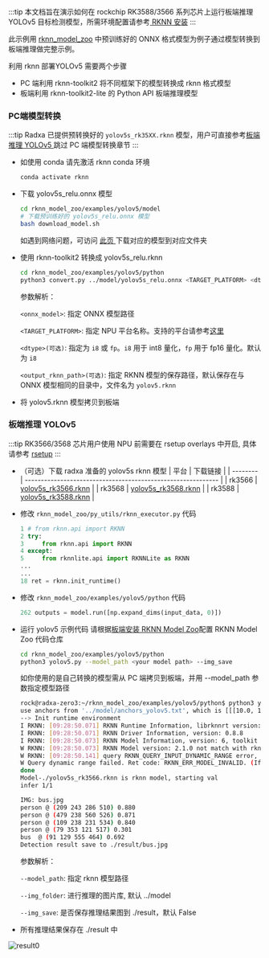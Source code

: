 :::tip
本文档旨在演示如何在 rockchip RK3588/3566 系列芯片上运行板端推理 YOLOv5 目标检测模型，所需环境配置请参考[ RKNN 安装](./rknn_install)
:::

此示例用 [rknn_model_zoo](https://github.com/airockchip/rknn_model_zoo) 中预训练好的 ONNX 格式模型为例子通过模型转换到板端推理做完整示例。

利用 rknn 部署YOLOv5 需要两个步骤

- PC 端利用 rknn-toolkit2 将不同框架下的模型转换成 rknn 格式模型
- 板端利用 rknn-toolkit2-lite 的 Python API 板端推理模型

### PC端模型转换
:::tip
Radxa 已提供预转换好的 `yolov5s_rk35XX.rknn` 模型，用户可直接参考[板端推理 YOLOv5 ](#板端推理-yolov5)跳过 PC 端模型转换章节
:::
- 如使用 conda 请先激活 rknn conda 环境

  ```bash
  conda activate rknn
  ```

- 下载 yolov5s_relu.onnx 模型

  ```bash
  cd rknn_model_zoo/examples/yolov5/model
  # 下载预训练好的 yolov5s_relu.onnx 模型
  bash download_model.sh
  ```

  如遇到网络问题，可访问 [此页 ](https://github.com/airockchip/rknn_model_zoo?tab=readme-ov-file#model-support) 下载对应的模型到对应文件夹

- 使用 rknn-toolkit2 转换成 yolov5s_relu.rknn

  ```bash
  cd rknn_model_zoo/examples/yolov5/python
  python3 convert.py ../model/yolov5s_relu.onnx <TARGET_PLATFORM> <dtype> <output_rknn_path>
  ```

  参数解析：

  `<onnx_model>`: 指定 ONNX 模型路径

  `<TARGET_PLATFORM>`: 指定 NPU 平台名称。支持的平台请参考[这里](rknn_install#RKNN-简介)

  `<dtype>(可选)`: 指定为 `i8` 或 `fp`。`i8` 用于 int8 量化，`fp` 用于 fp16 量化。默认为 `i8`

  `<output_rknn_path>(可选)`: 指定 RKNN 模型的保存路径，默认保存在与 ONNX 模型相同的目录中，文件名为 `yolov5.rknn`

- 将 yolov5.rknn 模型拷贝到板端

### 板端推理 YOLOv5
:::tip
RK3566/3568 芯片用户使用 NPU 前需要在 rsetup overlays 中开启, 具体请参考 [rsetup](../radxa-os/rsetup)
:::

- （可选）下载 radxa 准备的 yolov5s rknn 模型
    | 平台 | 下载链接                                                         |
    | -------- | ------------------------------------------------------------ |
    | rk3566   | [yolov5s_rk3566.rknn](https://github.com/zifeng-radxa/rknn_model_zoo/releases/download/yolov5s_rknn/yolov5s_rk3566.rknn) |
    | rk3568   | [yolov5s_rk3568.rknn](https://github.com/zifeng-radxa/rknn_model_zoo/releases/download/yolov5s_rknn/yolov5s_rk3568.rknn) |
    | rk3588   | [yolov5s_rk3588.rknn](https://github.com/zifeng-radxa/rknn_model_zoo/releases/download/yolov5s_rknn/yolov5s_rk3588.rknn) |

- 修改 `rknn_model_zoo/py_utils/rknn_executor.py` 代码
    ```python
    1 # from rknn.api import RKNN
    2 try:
    3     from rknn.api import RKNN
    4 except:
    5     from rknnlite.api import RKNNLite as RKNN
    ...
    ...
    18 ret = rknn.init_runtime()
    ```
- 修改 `rknn_model_zoo/examples/yolov5/python` 代码
    ```python
    262 outputs = model.run([np.expand_dims(input_data, 0)])
    ```
- 运行 yolov5 示例代码
  请根据[板端安装 RKNN Model Zoo](./rknn_install#可选-板端安装-rknn-model-zoo)配置 RKNN Model Zoo 代码仓库

  ```bash
  cd rknn_model_zoo/examples/yolov5/python
  python3 yolov5.py --model_path <your model path> --img_save
  ```
  如你使用的是自己转换的模型需从 PC 端拷贝到板端，并用 --model_path 参数指定模型路径


  ```bash
  rock@radxa-zero3:~/rknn_model_zoo/examples/yolov5/python$ python3 yolov5.py --model_path ./yolov5s_rk3566.rknn --target rk3566 --img_save
  use anchors from '../model/anchors_yolov5.txt', which is [[[10.0, 13.0], [16.0, 30.0], [33.0, 23.0]], [[30.0, 61.0], [62.0, 45.0], [59.0, 119.0]], [[116.0, 90.0], [156.0, 198.0], [373.0, 326.0]]]
  --> Init runtime environment
  I RKNN: [09:28:50.071] RKNN Runtime Information, librknnrt version: 1.6.0 (9a7b5d24c@2023-12-13T17:31:11)
  I RKNN: [09:28:50.071] RKNN Driver Information, version: 0.8.8
  I RKNN: [09:28:50.073] RKNN Model Information, version: 6, toolkit version: 2.1.0+708089d1(compiler version: 2.1.0 (967d001cc8@2024-08-07T11:32:45)), target: RKNPU lite, target platform: rk3566, framework name: ONNX, framework layout: NCHW, model inference type: static_shape
  W RKNN: [09:28:50.073] RKNN Model version: 2.1.0 not match with rknn runtime version: 1.6.0
  W RKNN: [09:28:50.141] query RKNN_QUERY_INPUT_DYNAMIC_RANGE error, rknn model is static shape type, please export rknn with dynamic_shapes
  W Query dynamic range failed. Ret code: RKNN_ERR_MODEL_INVALID. (If it is a static shape RKNN model, please ignore the above warning message.)
  done
  Model-./yolov5s_rk3566.rknn is rknn model, starting val
  infer 1/1

  IMG: bus.jpg
  person @ (209 243 286 510) 0.880
  person @ (479 238 560 526) 0.871
  person @ (109 238 231 534) 0.840
  person @ (79 353 121 517) 0.301
  bus  @ (91 129 555 464) 0.692
  Detection result save to ./result/bus.jpg
  ```

  参数解析：

  `--model_path`: 指定 rknn 模型路径

  `--img_folder`: 进行推理的图片库, 默认 ../model

  `--img_save`: 是否保存推理结果图到 ./result，默认 False

- 所有推理结果保存在 ./result 中

![result0](/img/general-tutorial/rknn/result.webp)
